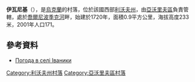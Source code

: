 {{coord|49|51|43|N|23|15|28|E|scale:100000|display=title}}

'''伊瓦尼基'''（{{lang-uk|Іваники}}），是[[烏克蘭|烏克蘭]]的村落，位於該國西部[[利沃夫州|利沃夫州]]，由[[亞沃里夫區|亞沃里夫區]]負責管轄，處於[[喬爾尼波季克河_(維什尼亞河支流)|喬爾尼波季克河]]畔，始建於1720年，面積0.9平方公里，海拔高度233米，2001年人口171。

==參考資料==
* [http://weather.in.ua/ua/l'vovskaja/9246 Погода в селі Іваники] {{Wayback|url=http://weather.in.ua/ua/l%27vovskaja/9246 |date=20111221143040 }}

{{DEFAULTSORT:Іваники}}
[[Category:利沃夫州村落|Category:利沃夫州村落]]
[[Category:亞沃里夫區村落|Category:亞沃里夫區村落]]


{{Lviv-geo-stub}}